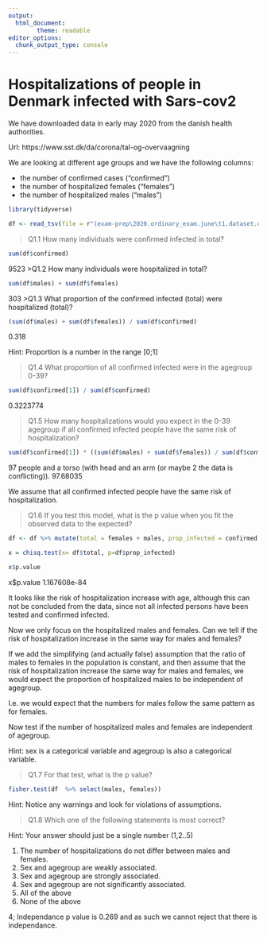 ```yaml
---
output:
  html_document:
        theme: readable
editor_options: 
  chunk_output_type: console
---
```


# Hospitalizations of people in Denmark infected with Sars-cov2

We have downloaded data in early may 2020 from the danish health authorities.

Url: https://www.sst.dk/da/corona/tal-og-overvaagning

We are looking at different age groups and we have the following columns:

 * the number of confirmed cases ("confirmed")
 * the number of hospitalized females ("females")
 * the number of hospitalized males ("males")
 

```r

library(tidyverse)

df <- read_tsv(file = r"(exam-prep\2020.ordinary_exam.june\t1.dataset.corona_data.20200503.tsv)")
```

>Q1.1 How many individuals were confirmed infected in total?
```r
sum(df$confirmed)
```
9523
>Q1.2 How many individuals were hospitalized in total?
```r
sum(df$males) + sum(df$females)
```
303
>Q1.3 What proportion of the confirmed infected (total) were hospitalized (total)?

```r
(sum(df$males) + sum(df$females)) / sum(df$confirmed)
```
0.318

Hint: Proportion is a number in the range [0;1]


>Q1.4 What proportion of all confirmed infected were in the agegroup 0-39?
```r
sum(df$confirmed[1]) / sum(df$confirmed)
```
0.3223774

>Q1.5 How many hospitalizations would you expect in the 0-39 agegroup if all confirmed infected people have the same risk of hospitalization?

```r
sum(df$confirmed[1]) * ((sum(df$males) + sum(df$females)) / sum(df$confirmed))
```

97 people and a torso (with head and an arm (or maybe 2 the data is conflicting)).
97.68035


We assume that all confirmed infected people have the same risk of hospitalization.

>Q1.6 If you test this model, what is the p value when you fit the observed data to the expected?

```r

df <- df %>% mutate(total = females + males, prop_infected = confirmed / sum(confirmed))

x = chisq.test(x= df$total, p=df$prop_infected)

x$p.value


```
x$p.value
1.167608e-84

It looks like the risk of hospitalization increase with age, although this can not be concluded from the data, since not all infected persons have been tested and confirmed infected. 

Now we only focus on the hospitalized males and females. Can we tell if the risk of hospitalization increase in the same way for males and females?

If we add the simplifying (and actually false) assumption that the ratio of males to females in the population is constant, and then assume that the risk of hospitalization increase the same way for males and females, we would expect the proportion of hospitalized males to be independent of agegroup.

I.e. we would expect that the numbers for males follow the same pattern as for females.

Now test if the number of hospitalized males and females are independent of agegroup.

Hint: sex is a categorical variable and agegroup is also a categorical variable.

>Q1.7 For that test, what is the p value?

```r
fisher.test(df  %>% select(males, females))

```

Hint: Notice any warnings and look for violations of assumptions.


>Q1.8  Which one of the following statements is most correct?

Hint: Your answer should just be a single number (1,2..5)

1. The number of hospitalizations do not differ between males and females.
2. Sex and agegroup are weakly associated.
3. Sex and agegroup are strongly associated.
4. Sex and agegroup are not significantly associated.
5. All of the above
6. None of the above

4; Independance p value is 0.269 and as such we cannot reject that there is independance.


